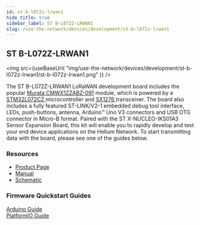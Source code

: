 ```yaml
---
id: st-b-l072z-lrwan1
hide_title: true
sidebar_label: ST B-L072Z-LRWAN1
slug: /use-the-network/devices/development/st-b-l072z-lrwan1
---
```



## ST B-L072Z-LRWAN1

<img
  src={useBaseUrl(
    "img/use-the-network/devices/development/st-b-l072z-lrwan1/st-b-l072z-lrwan1.png"
  )}
/>

The ST B-L072Z-LRWAN1 LoRaWAN development board includes the popular
[Murata CMWX1ZZABZ-091](https://wireless.murata.com/type-abz-078.html) module,
which is powered by a
[STM32L072CZ ](https://www.st.com/en/microcontrollers-microprocessors/stm32l072cz.html)microcontroller
and
[SX1276 ](https://www.semtech.com/products/wireless-rf/lora-transceivers/sx1276)transceiver.
The board also includes a fully featured ST-LINK/V2-1 embedded debug tool
interface, LEDs, push-buttons, antenna, Arduino™ Uno V3 connectors and USB OTG
connector in Micro-B format. Paired with the ST X-NUCLEO-IKS01A3 Sensor
Expansion Board, this kit will enable you to rapidly develop and test your end
device applications on the Helium Network. To start transmitting data with the
board, please see one of the guides below.

### Resources

- [Product Page](https://www.st.com/en/evaluation-tools/b-l072z-lrwan1.html)
- [Manual](https://www.st.com/resource/en/user_manual/dm00352032-getting-started-with-ultralowpower-stm32l0-and-lora-discovery-kit-stmicroelectronics.pdf)
- [Schematic ](https://www.st.com/content/ccc/resource/technical/layouts_and_diagrams/schematic_pack/group1/0d/b2/51/b1/82/cd/44/42/X-NUCLEO-IKS01A3_SCHEMATIC/files/x-nucleo-iks01a3_schematic.pdf/jcr:content/translations/en.x-nucleo-iks01a3_schematic.pdf)

### Firmware Quickstart Guides

[Arduino Guide](/use-the-network/devices/development/st-b-l072z-lrwan1/arduino)  
[PlatformIO Guide](/use-the-network/devices/development/st-b-l072z-lrwan1/platformio)
